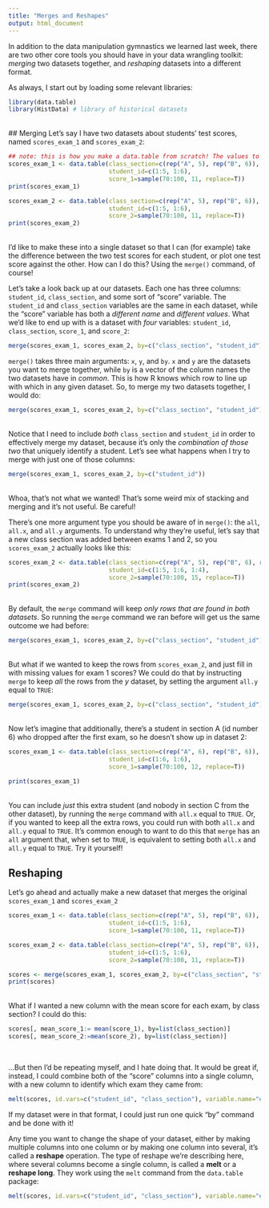 ```yaml
---
title: "Merges and Reshapes"
output: html_document
---
```


In addition to the data manipulation gymnastics we learned last week, there are two other core tools you should have in your data wrangling toolkit: *merging* two datasets together, and *reshaping* datasets into a different format. 

As always, I start out by loading some relevant libraries:
```r
library(data.table)
library(HistData) # library of historical datasets
```
<br> 
## Merging
Let's say I have two datasets about students' test scores, named `scores_exam_1` and `scores_exam_2`:
```r
## note: this is how you make a data.table from scratch! The values to the left of the "=" are column names, the vectors to the right are the values. You should recognize most of these functions, except "sample". Type ?sample into your console to learn what it does.
scores_exam_1 <- data.table(class_section=c(rep("A", 5), rep("B", 6)),
                            student_id=c(1:5, 1:6),
                            score_1=sample(70:100, 11, replace=T))
print(scores_exam_1)

scores_exam_2 <- data.table(class_section=c(rep("A", 5), rep("B", 6)),
                            student_id=c(1:5, 1:6),
                            score_2=sample(70:100, 11, replace=T))
print(scores_exam_2)
```

<br>
I'd like to make these into a single dataset so that I can (for example) take the difference between the two test scores for each student, or plot one test score against the other. How can I do this? Using the `merge()` command, of course!

Let's take a look back up at our datasets. Each one has three columns: `student_id`, `class_section`, and some sort of "score" variable. The `student_id` and `class_section` variables are the same in each dataset, while the "score" variable has both a *different name* and *different values*. What we'd like to end up with is a dataset with *four* variables: `student_id`, `class_section`, `score_1`, and `score_2`:
```r
merge(scores_exam_1, scores_exam_2, by=c("class_section", "student_id"))
```

`merge()` takes three main arguments: `x`, `y`, and `by`. `x` and `y` are the datasets you want to merge together, while `by` is a vector of the column names the two datasets have in *common*. This is how R knows which row to line up with which in any given dataset. So, to merge my two datasets together, I would do: 
```r
merge(scores_exam_1, scores_exam_2, by=c("class_section", "student_id"))
```
<br>
Notice that I need to include *both* `class_section` and `student_id` in order to effectively merge my dataset, because it's only the *combination of those two* that uniquely identify a student. Let's see what happens when I try to merge with just one of those columns:
```r
merge(scores_exam_1, scores_exam_2, by=c("student_id"))
```
<br>
Whoa, that's not what we wanted! That's some weird mix of stacking and merging and it's not useful. Be careful! 

There's one more argument type you should be aware of in `merge()`: the `all`, `all.x`, and `all.y` arguments. To understand why they're useful, let's say that a new class section was added between exams 1 and 2, so you `scores_exam_2` actually looks like this:
```r
scores_exam_2 <- data.table(class_section=c(rep("A", 5), rep("B", 6), rep("C", 4)),
                            student_id=c(1:5, 1:6, 1:4),
                            score_2=sample(70:100, 15, replace=T))
print(scores_exam_2)
```
<br>
By default, the `merge` command will keep *only rows that are found in both datasets*. So running the `merge` command we ran before will get us the same outcome we had before:
```r
merge(scores_exam_1, scores_exam_2, by=c("class_section", "student_id"))
```
<br>
But what if we wanted to keep the rows from `scores_exam_2`, and just fill in with missing values for exam 1 scores? We could do that by instructing `merge` to keep *all* the rows from the *y* dataset, by setting the argument `all.y` equal to `TRUE`:
```r
merge(scores_exam_1, scores_exam_2, by=c("class_section", "student_id"), all.y=TRUE)
```
<br>
Now let's imagine that additionally, there's a student in section A (id number 6) who dropped after the first exam, so he doesn't show up in dataset 2:
```r
scores_exam_1 <- data.table(class_section=c(rep("A", 6), rep("B", 6)),
                            student_id=c(1:6, 1:6),
                            score_1=sample(70:100, 12, replace=T))

print(scores_exam_1)
```
<br>
You can include *just* this extra student (and nobody in section C from the other dataset), by running the `merge` command with `all.x` equal to `TRUE`. Or, if you wanted to keep all the extra rows, you could run with both `all.x` and `all.y` equal to `TRUE`. It's common enough to want to do this that `merge` has an `all` argument that, when set to `TRUE`, is equivalent to setting both `all.x` and `all.y` equal to  `TRUE`. Try it yourself!


## Reshaping
Let's go ahead and actually make a new dataset that merges the original `scores_exam_1` and `scores_exam_2`
```r
scores_exam_1 <- data.table(class_section=c(rep("A", 5), rep("B", 6)),
                            student_id=c(1:5, 1:6),
                            score_1=sample(70:100, 11, replace=T))

scores_exam_2 <- data.table(class_section=c(rep("A", 5), rep("B", 6)),
                            student_id=c(1:5, 1:6),
                            score_2=sample(70:100, 11, replace=T))
```

```r
scores <- merge(scores_exam_1, scores_exam_2, by=c("class_section", "student_id"))
print(scores)
```
<br>
What if I wanted a new column with the mean score for each exam, by class section? I could do this:
```r
scores[, mean_score_1:= mean(score_1), by=list(class_section)]
scores[, mean_score_2:=mean(score_2), by=list(class_section)]
```
<br>

...But then I'd be repeating myself, and I hate doing that. It would be great if, instead, I could combine both of the "score" columns into a single column, with a new column to identify which exam they came from:
```r
melt(scores, id.vars=c("student_id", "class_section"), variable.name="exam", value.name="score")
```
If my dataset were in that format, I could just run one quick "by" command and be done with it! 

Any time you want to change the shape of your dataset, either by making multiple columns into one column or by making one column into several, it's called a **reshape** operation. The type of reshape we're describing here, where several columns become a single column, is called a **melt** or a **reshape long**. They work using the `melt` command from the `data.table` package:
```r
melt(scores, id.vars=c("student_id", "class_section"), variable.name="exam", value.name="score")
```

